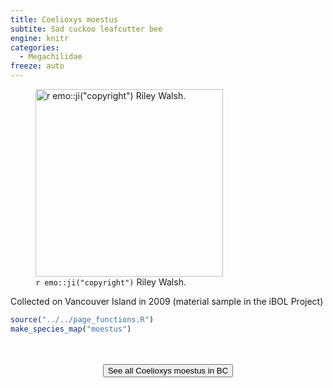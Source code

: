 ```yaml
---
title: Coelioxys moestus
subtite: Sad cuckoo leafcutter bee
engine: knitr
categories:
  - Megachilidae
freeze: auto
---
```

![`r emo::ji("copyright")` Riley Walsh.](https://inaturalist-open-data.s3.amazonaws.com/photos/182267360/large.jpg){height=300}

Collected on Vancouver Island in 2009 (material sample in the iBOL Project)



```r
source("../../page_functions.R")
make_species_map("moestus")
```
<br><br>
<center>


<a href="https://inaturalist.ca/observations?place_id=any&quality_grade=research&subview=map&taxon_id=626800"><button type="button" class="btn btn-secondary">See all Coelioxys moestus in BC <i class="fa-solid fa-arrow-up-right-from-square"></i> </button></a>
</center>
